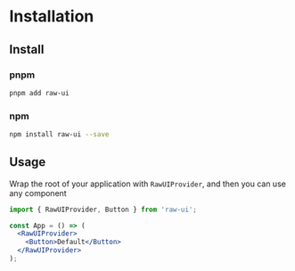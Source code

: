 # Installation

## Install

### pnpm

```bash
pnpm add raw-ui
```

### npm

```bash
npm install raw-ui --save
```

## Usage

Wrap the root of your application with `RawUIProvider`, and then you can use any component

```jsx
import { RawUIProvider, Button } from 'raw-ui';

const App = () => (
  <RawUIProvider>
    <Button>Default</Button>
  </RawUIProvider>
);
```
